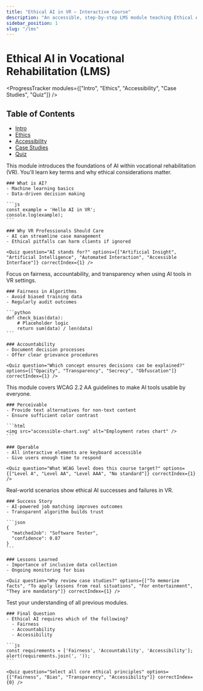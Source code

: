 ```yaml
---
title: "Ethical AI in VR – Interactive Course"
description: "An accessible, step-by-step LMS module teaching Ethical AI practices for Vocational Rehabilitation."
sidebar_position: 1
slug: "/lms"
---
```



# Ethical AI in Vocational Rehabilitation (LMS)

<ProgressTracker modules={["Intro", "Ethics", "Accessibility", "Case Studies", "Quiz"]} />

## Table of Contents

- [Intro](#intro)
- [Ethics](#ethics)
- [Accessibility](#accessibility)
- [Case Studies](#case-studies)
- [Quiz](#quiz)

<Accordion>
  <AccordionItem title="Intro" id="intro">
    <p>This module introduces the foundations of AI within vocational rehabilitation (VR). You'll learn key terms and why ethical considerations matter.</p>

    ### What is AI?
    - Machine learning basics
    - Data-driven decision making

    ```js
    const example = 'Hello AI in VR';
    console.log(example);
    ```

    ### Why VR Professionals Should Care
    - AI can streamline case management
    - Ethical pitfalls can harm clients if ignored

    <Quiz question="AI stands for?" options={["Artificial Insight", "Artificial Intelligence", "Automated Interaction", "Accessible Interface"]} correctIndex={1} />
  </AccordionItem>

  <AccordionItem title="Ethics" id="ethics">
    <p>Focus on fairness, accountability, and transparency when using AI tools in VR settings.</p>

    ### Fairness in Algorithms
    - Avoid biased training data
    - Regularly audit outcomes

    ```python
    def check_bias(data):
        # Placeholder logic
        return sum(data) / len(data)
    ```

    ### Accountability
    - Document decision processes
    - Offer clear grievance procedures

    <Quiz question="Which concept ensures decisions can be explained?" options={["Opacity", "Transparency", "Secrecy", "Obfuscation"]} correctIndex={1} />
  </AccordionItem>

  <AccordionItem title="Accessibility" id="accessibility">
    <p>This module covers WCAG 2.2 AA guidelines to make AI tools usable by everyone.</p>

    ### Perceivable
    - Provide text alternatives for non-text content
    - Ensure sufficient color contrast

    ```html
    <img src="accessible-chart.svg" alt="Employment rates chart" />
    ```

    ### Operable
    - All interactive elements are keyboard accessible
    - Give users enough time to respond

    <Quiz question="What WCAG level does this course target?" options={["Level A", "Level AA", "Level AAA", "No standard"]} correctIndex={1} />
  </AccordionItem>

  <AccordionItem title="Case Studies" id="case-studies">
    <p>Real-world scenarios show ethical AI successes and failures in VR.</p>

    ### Success Story
    - AI-powered job matching improves outcomes
    - Transparent algorithm builds trust

    ```json
    {
      "matchedJob": "Software Tester",
      "confidence": 0.87
    }
    ```

    ### Lessons Learned
    - Importance of inclusive data collection
    - Ongoing monitoring for bias

    <Quiz question="Why review case studies?" options={["To memorize facts", "To apply lessons from real situations", "For entertainment", "They are mandatory"]} correctIndex={1} />
  </AccordionItem>

  <AccordionItem title="Quiz" id="quiz">
    <p>Test your understanding of all previous modules.</p>

    ### Final Question
    - Ethical AI requires which of the following?
      - Fairness
      - Accountability
      - Accessibility

    ```js
    const requirements = ['Fairness', 'Accountability', 'Accessibility'];
    alert(requirements.join(', '));
    ```

    <Quiz question="Select all core ethical principles" options={["Fairness", "Bias", "Transparency", "Accessibility"]} correctIndex={0} />
  </AccordionItem>
</Accordion>

